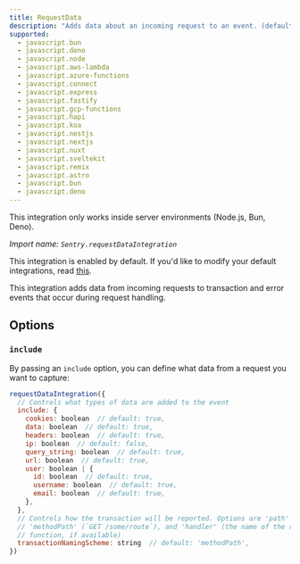 ```yaml
---
title: RequestData
description: "Adds data about an incoming request to an event. (default)"
supported:
  - javascript.bun
  - javascript.deno
  - javascript.node
  - javascript.aws-lambda
  - javascript.azure-functions
  - javascript.connect
  - javascript.express
  - javascript.fastify
  - javascript.gcp-functions
  - javascript.hapi
  - javascript.koa
  - javascript.nestjs
  - javascript.nextjs
  - javascript.nuxt
  - javascript.sveltekit
  - javascript.remix
  - javascript.astro
  - javascript.bun
  - javascript.deno
---
```


<Alert level="info">

This integration only works inside server environments (Node.js, Bun, Deno).

</Alert>

_Import name: `Sentry.requestDataIntegration`_

This integration is enabled by default. If you'd like to modify your default integrations, read [this](./../#modifying-default-integrations).

This integration adds data from incoming requests to transaction and error events that occur during request handling.

<PlatformContent includePath="configuration/requestdata" />

## Options

### `include`

By passing an `include` option, you can define what data from a request you want to capture:

```javascript
requestDataIntegration({
  // Controls what types of data are added to the event
  include: {
    cookies: boolean  // default: true,
    data: boolean  // default: true,
    headers: boolean  // default: true,
    ip: boolean  // default: false,
    query_string: boolean  // default: true,
    url: boolean  // default: true,
    user: boolean | {
      id: boolean  // default: true,
      username: boolean  // default: true,
      email: boolean  // default: true,
    },
  },
  // Controls how the transaction will be reported. Options are 'path' (`/some/route`),
  // 'methodPath' (`GET /some/route`), and 'handler' (the name of the route handler
  // function, if available)
  transactionNamingScheme: string  // default: 'methodPath',
})
```
